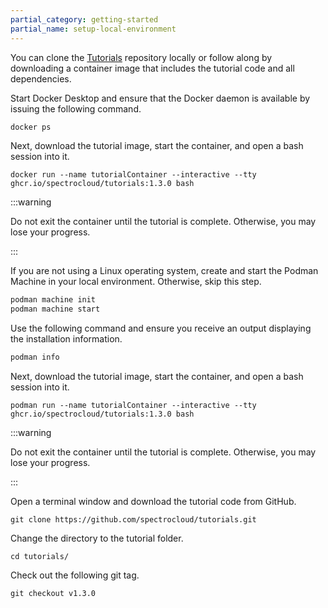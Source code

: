 ```yaml
---
partial_category: getting-started
partial_name: setup-local-environment
---
```


You can clone the [Tutorials](https://github.com/spectrocloud/tutorials) repository locally or follow along by
downloading a container image that includes the tutorial code and all dependencies.

<Tabs>

<TabItem label="Docker" value="docker">

Start Docker Desktop and ensure that the Docker daemon is available by issuing the following command.

```bash
docker ps
```

Next, download the tutorial image, start the container, and open a bash session into it.

```shell
docker run --name tutorialContainer --interactive --tty ghcr.io/spectrocloud/tutorials:1.3.0 bash
```


:::warning

Do not exit the container until the tutorial is complete. Otherwise, you may lose your progress.

:::

</TabItem>

<TabItem label="Podman" value="podman">

If you are not using a Linux operating system, create and start the Podman Machine in your local environment. Otherwise,
skip this step.

```bash
podman machine init
podman machine start
```

Use the following command and ensure you receive an output displaying the installation information.

```bash
podman info
```

Next, download the tutorial image, start the container, and open a bash session into it.

```shell
podman run --name tutorialContainer --interactive --tty ghcr.io/spectrocloud/tutorials:1.3.0 bash
```

:::warning

Do not exit the container until the tutorial is complete. Otherwise, you may lose your progress.

:::

</TabItem>

<TabItem label="Git" value="git">

Open a terminal window and download the tutorial code from GitHub.

```shell
git clone https://github.com/spectrocloud/tutorials.git
```

Change the directory to the tutorial folder.

```shell
cd tutorials/
```

Check out the following git tag.

```shell
git checkout v1.3.0
```

</TabItem>

</Tabs>